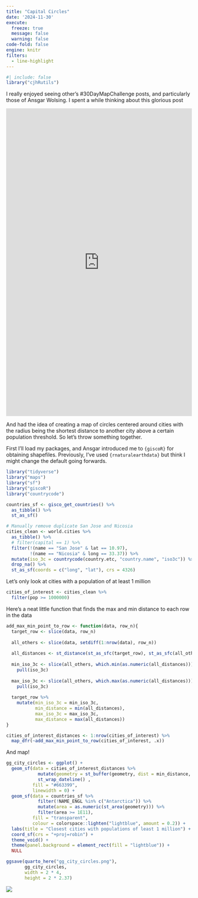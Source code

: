 ```yaml
---
title: "Capital Circles"
date: '2024-11-30'
execute:
  freeze: true
  message: false
  warning: false
code-fold: false
engine: knitr
filters:
  - line-highlight
---
```


```r
#| include: false
library("cjhRutils")
```

I really enjoyed seeing other's #30DayMapChallenge posts, and particularly those of Ansgar Wolsing. I spent a while thinking about this glorious post

<iframe src="https://www.linkedin.com/embed/feed/update/urn:li:share:7264973254291869696" height="834" width="504" frameborder="0" allowfullscreen="" title="Embedded post"></iframe>

And had the idea of creating a map of circles centered around cities with the radius being the shortest distance to another city above a certain population threshold. So let's throw something together.

First I'll load my packages, and Ansgar introduced me to `{giscoR}` for obtaining shapefiles. Previously, I've used `{rnaturalearthdata}` but think I might change the default going forwards.

```r
library("tidyverse")
library("maps")
library("sf")
library("giscoR")
library("countrycode")

countries_sf <- gisco_get_countries() %>% 
  as_tibble() %>% 
  st_as_sf()

# Manually remove duplicate San Jose and Nicosia
cities_clean <- world.cities %>% 
  as_tibble() %>% 
  # filter(capital == 1) %>% 
  filter(!(name == "San Jose" & lat == 10.97),
         !(name == "Nicosia" & long == 33.37)) %>% 
  mutate(iso_3c = countrycode(country.etc, "country.name", "iso3c")) %>% 
  drop_na() %>% 
  st_as_sf(coords = c("long", "lat"), crs = 4326)
```

Let's only look at cities with a population of at least 1 million

```r
cities_of_interest <- cities_clean %>% 
  filter(pop >= 1000000)
```

Here's a neat little function that finds the max and min distance to each row in the data

```r
add_max_min_point_to_row <- function(data, row_n){
  target_row <- slice(data, row_n)
  
  all_others <- slice(data, setdiff(1:nrow(data), row_n))
  
  all_distances <- st_distance(st_as_sfc(target_row), st_as_sfc(all_others))
  
  min_iso_3c <- slice(all_others, which.min(as.numeric(all_distances))) %>% 
    pull(iso_3c)
  
  max_iso_3c <- slice(all_others, which.max(as.numeric(all_distances))) %>% 
    pull(iso_3c)
  
  target_row %>% 
    mutate(min_iso_3c = min_iso_3c,
           min_distance = min(all_distances),
           max_iso_3c = max_iso_3c,
           max_distance = max(all_distances))
}
```

```r
cities_of_interest_distances <- 1:nrow(cities_of_interest) %>% 
  map_dfr(~add_max_min_point_to_row(cities_of_interest, .x))

```

And map!

```r
gg_city_circles <- ggplot() +
  geom_sf(data = cities_of_interest_distances %>% 
            mutate(geometry = st_buffer(geometry, dist = min_distance, nQuadSegs = 100)) %>% 
            st_wrap_dateline() ,
          fill = "#663399",
          linewidth = 0) + 
  geom_sf(data = countries_sf %>% 
            filter(!NAME_ENGL %in% c("Antarctica")) %>%
            mutate(area = as.numeric(st_area(geometry))) %>% 
            filter(area >= 1E11),
          fill = "transparent",
          colour = colorspace::lighten("lightblue", amount = 0.2)) + 
  labs(title = "Closest cities with populations of least 1 million") +
  coord_sf(crs = "+proj=robin") +
  theme_void() +
  theme(panel.background = element_rect(fill = "lightblue")) +
  NULL

ggsave(quarto_here("gg_city_circles.png"),
       gg_city_circles,
       width = 2 * 4,
       height = 2 * 2.37)
```

![](gg_city_circles.png)

